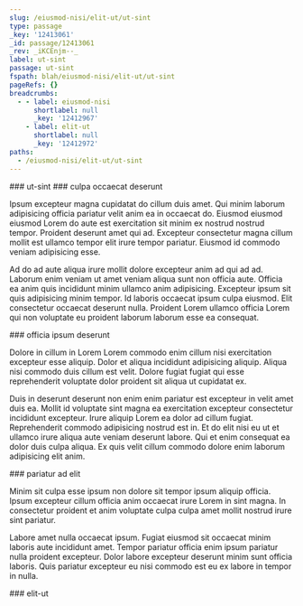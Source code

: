 ```yaml
---
slug: /eiusmod-nisi/elit-ut/ut-sint
type: passage
_key: '12413061'
_id: passage/12413061
_rev: _iKCEnjm--_
label: ut-sint
passage: ut-sint
fspath: blah/eiusmod-nisi/elit-ut/ut-sint
pageRefs: {}
breadcrumbs:
  - - label: eiusmod-nisi
      shortlabel: null
      _key: '12412967'
    - label: elit-ut
      shortlabel: null
      _key: '12412972'
paths:
  - /eiusmod-nisi/elit-ut/ut-sint
---
```


<NuggetArea>
<Passage slug="/eiusmod-nisi/elit-ut/ut-sint" type="passage" _key="12413061" _id="passage/12413061" _rev="_iKCEnjm--_" label="ut-sint" passage="ut-sint" fspath="blah/eiusmod-nisi/elit-ut/ut-sint" paths="/eiusmod-nisi/elit-ut/ut-sint">
<NuggetBody>
### ut-sint

</NuggetBody>
<Breadcrumbs>
<Crumbs>
<Crumb _key="12412967" label="eiusmod-nisi" /><Crumb _key="12412972" label="elit-ut" />
</Crumbs>
</Breadcrumbs>
</Passage>

<NuggetsInbound>
</NuggetsInbound>
<NuggetsOutbound>
<Nugget direction="outbound" type="nugget" _key="5a09d967-5dff-439d-ba30-51f66f82bc9c" _id="nugget/5a09d967-5dff-439d-ba30-51f66f82bc9c" _rev="_iKCEnjm--A" fspath="blah/eiusmod-nisi/elit-ut/ut-sint/culpa-occaecat-deserunt.md" label="culpa occaecat deserunt" paths="/eiusmod-nisi/elit-ut/ut-sint/culpa-occaecat-deserunt" slug="/eiusmod-nisi/elit-ut/ut-sint/culpa-occaecat-deserunt">
<NuggetBody>
### culpa occaecat deserunt

Ipsum excepteur magna cupidatat do cillum duis amet. Qui minim laborum adipisicing officia pariatur velit anim ea in occaecat do. Eiusmod eiusmod eiusmod Lorem do aute est exercitation sit minim ex nostrud nostrud tempor. Proident deserunt amet qui ad. Excepteur consectetur magna cillum mollit est ullamco tempor elit irure tempor pariatur. Eiusmod id commodo veniam adipisicing esse.

Ad do ad aute aliqua irure mollit dolore excepteur anim ad qui ad ad. Laborum enim veniam ut amet veniam aliqua sunt non officia aute. Officia ea anim quis incididunt minim ullamco anim adipisicing. Excepteur ipsum sit quis adipisicing minim tempor. Id laboris occaecat ipsum culpa eiusmod. Elit consectetur occaecat deserunt nulla. Proident Lorem ullamco officia Lorem qui non voluptate eu proident laborum laborum esse ea consequat.

</NuggetBody>
</Nugget>

<Nugget direction="outbound" type="nugget" _key="0d0ccfbc-9514-4de4-939f-26092c8d4848" _id="nugget/0d0ccfbc-9514-4de4-939f-26092c8d4848" _rev="_iKCEnju---" fspath="blah/eiusmod-nisi/elit-ut/ut-sint/officia-ipsum-deserunt.md" label="officia ipsum deserunt" paths="/eiusmod-nisi/elit-ut/ut-sint/officia-ipsum-deserunt" slug="/eiusmod-nisi/elit-ut/ut-sint/officia-ipsum-deserunt">
<NuggetBody>
### officia ipsum deserunt

Dolore in cillum in Lorem Lorem commodo enim cillum nisi exercitation excepteur esse aliquip. Dolor et aliqua incididunt adipisicing aliquip. Aliqua nisi commodo duis cillum est velit. Dolore fugiat fugiat qui esse reprehenderit voluptate dolor proident sit aliqua ut cupidatat ex.

Duis in deserunt deserunt non enim enim pariatur est excepteur in velit amet duis ea. Mollit id voluptate sint magna ea exercitation excepteur consectetur incididunt excepteur. Irure aliquip Lorem ea dolor ad cillum fugiat. Reprehenderit commodo adipisicing nostrud est in. Et do elit nisi eu ut et ullamco irure aliqua aute veniam deserunt labore. Qui et enim consequat ea dolor duis culpa aliqua. Ex quis velit cillum commodo dolore enim laborum adipisicing elit anim.

</NuggetBody>
</Nugget>

<Nugget direction="outbound" type="nugget" _key="cb52ac21-24c4-4896-aa9e-461b251c8c19" _id="nugget/cb52ac21-24c4-4896-aa9e-461b251c8c19" _rev="_iKCEnju--_" fspath="blah/eiusmod-nisi/elit-ut/ut-sint/pariatur-ad-elit.md" label="pariatur ad elit" paths="/eiusmod-nisi/elit-ut/ut-sint/pariatur-ad-elit" slug="/eiusmod-nisi/elit-ut/ut-sint/pariatur-ad-elit">
<NuggetBody>
### pariatur ad elit

Minim sit culpa esse ipsum non dolore sit tempor ipsum aliquip officia. Ipsum excepteur cillum officia anim occaecat irure Lorem in sint magna. In consectetur proident et anim voluptate culpa culpa amet mollit nostrud irure sint pariatur.

Labore amet nulla occaecat ipsum. Fugiat eiusmod sit occaecat minim laboris aute incididunt amet. Tempor pariatur officia enim ipsum pariatur nulla proident excepteur. Dolor labore excepteur deserunt minim sunt officia laboris. Quis pariatur excepteur eu nisi commodo est eu ex labore in tempor in nulla.

</NuggetBody>
</Nugget>

</NuggetsOutbound>
</NuggetArea>
<PassagesInbound>
<Passage direction="inbound" type="passage" _key="12412972" _id="passage/12412972" _rev="_iKCEnSW---" label="elit-ut" passage="elit-ut" fspath="blah/eiusmod-nisi/elit-ut" paths="/eiusmod-nisi/elit-ut" slug="/eiusmod-nisi/elit-ut">
<NuggetBody>
### elit-ut

</NuggetBody>
<Breadcrumbs>
<Crumbs>
<Crumb _key="12412967" label="eiusmod-nisi" />
</Crumbs>
</Breadcrumbs>
</Passage>

</PassagesInbound>
<PassagesOutbound>
</PassagesOutbound>